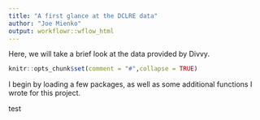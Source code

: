```yaml
---
title: "A first glance at the DCLRE data"
author: "Joe Mienko"
output: workflowr::wflow_html
---
```


Here, we will take a brief look at the data provided by Divvy.

```r
knitr::opts_chunk$set(comment = "#",collapse = TRUE)
```

I begin by loading a few packages, as well as some additional
functions I wrote for this project.

test
